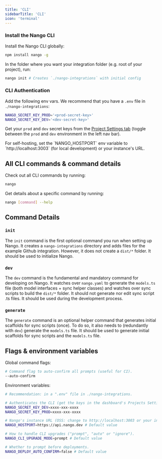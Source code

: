 ```yaml
---
title: 'CLI'
sidebarTitle: 'CLI'
icon: 'terminal'
---
```


### Install the Nango CLI

Install the Nango CLI globally: 
```bash
npm install nango -g
```

In the folder where you want your integration folder (e.g. root of your project), run:
```bash
nango init # Creates `./nango-integrations` with initial config
```

### CLI Authentication

Add the following env vars. We recommend that you have a `.env` file in `./nango-integrations`:
```bash
NANGO_SECRET_KEY_PROD='<prod-secret-key>'
NANGO_SECRET_KEY_DEV='<dev-secret-key>'
```

Get your `prod` and `dev` secret keys from the [Project Settings tab](https://app.nango.dev/project-settings) (toggle between the `prod` and `dev` environment in the left nav bar).

<Info>
For self-hosting, set the `NANGO_HOSTPORT` env variable to `http://localhost:3003` (for local development) or your instance's URL.
</Info>

## All CLI commands & command details

Check out all CLI commands by running: 
```bash
nango
```

Get details about a specific command by running: 
```bash
nango [command] --help
```

## Command Details

### `init`
The `init` command is the first optional command you run when setting up Nango. It creates a `nango-integrations` directory and adds files for the example Github integration. However, it does not create a `dist/*` folder. It should be used to initialize Nango.

### `dev`
The `dev` command is the fundamental and mandatory command for developing on Nango. It watches over `nango.yaml` to generate the `models.ts` file (both model interfaces + sync helper classes) and watches over sync scripts to build the `dist/*` folder. It should not generate nor edit sync script .ts files. It should be used during the development process.

### `generate`
The `generate` command is an optional helper command that generates initial scaffolds for sync scripts (once). To do so, it also needs to (redundantly with `dev`) generate the `models.ts` file. It should be used to generate initial scaffolds for sync scripts and the `models.ts` file.

## Flags & environment variables

Global command flags:

```bash
# Command flag to auto-confirm all prompts (useful for CI).
--auto-confirm 
```

Environment variables:
```bash
# Recommendation: in a ".env" file in ./nango-integrations.

# Authenticates the CLI (get the keys in the dashboard's Projects Settings).
NANGO_SECRET_KEY_DEV=xxxx-xxx-xxxx
NANGO_SECRET_KEY_PROD=xxxx-xxx-xxxx

# Nango's instance URL (OSS: change to http://localhost:3003 or your instance URL).
NANGO_HOSTPORT=https://api.nango.dev # Default value

# How to handle CLI upgrades ("prompt", "auto" or "ignore").
NANGO_CLI_UPGRADE_MODE=prompt # Default value

# Whether to prompt before deployments.
NANGO_DEPLOY_AUTO_CONFIRM=false # Default value
